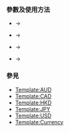 {{Documentation subpage}}
<!-- PLEASE ADD CATEGORIES AND INTERWIKIS AT THE BOTTOM OF THIS PAGE -->

=== 參數及使用方法 ===
* {{tld|CNY|123.45}} → {{CNY|123.45}}
* {{tld|CNY|123.45|3=link=yes}} → {{CNY|123.45|link=yes}}
* {{tld|CNY|123.45|3=link=no}} → {{CNY|123.45|link=no}}
* {{tld|CNY}} → {{CNY}}

=== 參見 ===
* [[Template:AUD]]
* [[Template:CAD]]
* [[Template:HKD]]
* [[Template:JPY]]
* [[Template:USD]]
* [[Template:Currency]]

<includeonly>{{Sandbox other||
<!-- CATEGORIES AND INTERWIKIS HERE, THANKS -->
{{DEFAULTSORT:Cny}} 
[[Category:中国经济模板]]
[[Category:货币模板]]
}}</includeonly>